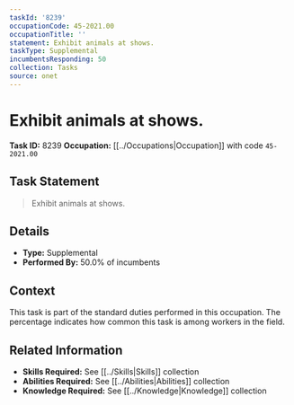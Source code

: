 ```yaml
---
taskId: '8239'
occupationCode: 45-2021.00
occupationTitle: ''
statement: Exhibit animals at shows.
taskType: Supplemental
incumbentsResponding: 50
collection: Tasks
source: onet
---
```

# Exhibit animals at shows.

**Task ID:** 8239
**Occupation:** [[../Occupations|Occupation]] with code `45-2021.00`

## Task Statement

> Exhibit animals at shows.

## Details

- **Type:** Supplemental
- **Performed By:** 50.0% of incumbents

## Context

This task is part of the standard duties performed in this occupation. The percentage indicates how common this task is among workers in the field.

## Related Information

- **Skills Required:** See [[../Skills|Skills]] collection
- **Abilities Required:** See [[../Abilities|Abilities]] collection
- **Knowledge Required:** See [[../Knowledge|Knowledge]] collection
